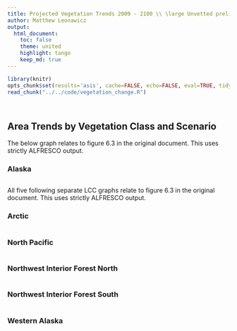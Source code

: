 ```yaml
---
title: Projected Vegetation Trends 2009 - 2100 \\ \large Unvetted preliminary rush draft from developmental code
author: Matthew Leonawicz
output:
  html_document:
    toc: false
    theme: united
    highlight: tango
    keep_md: true
---
```


```r
library(knitr)
opts_chunk$set(results='asis', cache=FALSE, echo=FALSE, eval=TRUE, tidy=TRUE, message=FALSE, warning=FALSE, dpi=300, fig.height=3.5, fig.width=7)
read_chunk("../../code/vegetation_change.R")
```

```r
```

```r
```

## Area Trends by Vegetation Class and Scenario
The below graph relates to figure 6.3 in the original document.
This uses strictly ALFRESCO output.

### Alaska
```r
```

All five following separate LCC graphs relate to figure 6.3 in the original document.
This uses strictly ALFRESCO output.

### Arctic
```r
```

### North Pacific
```r
```

### Northwest Interior Forest North
```r
```

### Northwest Interior Forest South
```r
```

### Western Alaska
```r
```

